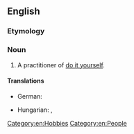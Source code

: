 ==English==

===Etymology===
{{suffix|en|do it yourself|er}}

===Noun===
{{en-noun}}

# A practitioner of [[do it yourself]].

====Translations====
{{trans-top|a practitioner of do it yourself}}
* German: {{t+|de|Heimwerker|m}}
{{trans-mid}}
* Hungarian: {{t+|hu|barkács}}, {{t|hu|barkácsoló}}
{{trans-bottom}}

[[Category:en:Hobbies]]
[[Category:en:People]]